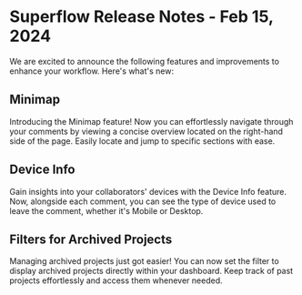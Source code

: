 # Superflow Release Notes - Feb 15, 2024

We are excited to announce the following features and improvements to enhance your workflow. Here's what's new:


## Minimap

Introducing the Minimap feature! Now you can effortlessly navigate through your comments by viewing a concise overview located on the right-hand side of the page. Easily locate and jump to specific sections with ease.

## Device Info

Gain insights into your collaborators' devices with the Device Info feature. Now, alongside each comment, you can see the type of device used to leave the comment, whether it's Mobile or Desktop.

## Filters for Archived Projects

Managing archived projects just got easier! You can now set the filter to display archived projects directly within your dashboard. Keep track of past projects effortlessly and access them whenever needed.

